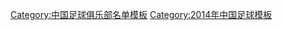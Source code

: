 {{Football squad with groups
|name=2014年中超分类名单贵州
|bgcolor=#FF4000
|bordercolor=#FFFFFF
|textcolor=#F8F8F8
|title=[[贵州人和足球俱乐部|<span style="color:#F8F8F8">贵州茅台</span>]] — [[2014年中国足球超级联赛|<span style="color:#F8F8F8">2014年</span>]][[中国足球超级联赛|<span style="color:#F8F8F8">中超联赛第 6 名</span>]]
|group1=全年参赛球员
|list1=<div>
{{Football squad2 player|no=1|name=[[徐嘉敏]]}}
{{Football squad2 player|no=3|name=[[张成林]]}}
{{Football squad2 player|no=4|name={{flagicon|AUS}} {{flagicon|CIV}} [[乔纳斯·萨利|-{zh-hans:萨利;zh-hk:沙利}-]]}}
{{Football squad2 player|no=6|name=[[范云龙]]}}
{{Football squad2 player|no=7|name={{flagicon|POL}} [[克日什托夫·马辛斯基|-{zh-hans:马辛斯基;zh-hk:馬辛斯基}-]]}}
{{Football squad2 player|no=8|name=[[李春郁]]}}
{{Football squad2 player|no=10|name={{flagicon|BIH}}{{flagicon|GER}} [[兹夫耶兹丹·米西莫维奇|-{zh-hans:米西莫维奇;zh-hk:米斯莫域}-]]}}
{{Football squad2 player|no=11|name={{flagicon|BRA}} [[尤里 (足球运动员)|-{zh-hans:尤里;zh-hk:侯利}-]]}}
{{Football squad2 player|no=12|name=[[张烈 (足球运动员)|张烈]]}}
{{Football squad2 player|no=14|name=[[杨一虎]]}}
{{Football squad2 player|no=15|name=[[陳杰 (足球運動員)|陳杰]]}}
{{Football squad2 player|no=16|name=[[吴丁卯]]}}
{{Football squad2 player|no=17|name=[[孙继海]]}}
{{Football squad2 player|no=18|name=[[赵均]]}}
{{Football squad2 player|no=20|name=[[张成祥]]}}
{{Football squad2 player|no=21|name=[[于海 (足球运动员)|于海]]}}
{{Football squad2 player|no=22|name=[[盛鹏]]}}
{{Football squad2 player|no=23|name={{flagicon|TPE}} {{flagicon|BEL}} [[陳昌源|夏维耶]]}}
{{Football squad2 player|no=26|name=[[黄耿基]]}}
{{Football squad2 player|no=28|name=[[葛宇翔]]}}
{{Football squad2 player|no=30|name=[[沈田峰]]}}
{{Football squad2 player|no=31|name=[[饶伟辉]]}}
{{Football squad2 player|no=32|name=[[甘超]]}}
{{Football squad2 player|no=33|name=[[郭胜 (足球运动员)|郭胜]]}}
{{Football squad2 player|no=35|name=[[万厚良]]}}
{{Football squad2 player|no=37|name=[[向漢天]]}}
{{Football squad2 player|no=37|name=[[于睿]]}}
{{Football squad2 player|no=39|name=[[陈子介]]}}
</div>
|group2=夏季转入球员
|list2=<div>
{{Football squad2 player|no=24|name={{flagicon|GER}} [[迈克·汉克|-{zh-hans:汉克;zh-hk:漢基}-]]}}
{{Football squad2 player|no=50|name=[[谭力玮]]}}
</div>
|group3=夏季转出球员
|list3=<div>
{{Football squad2 player|no=9|name={{flagicon|BIH}} {{flagicon|SWE}} [[兹拉坦·穆斯利莫维奇|-{zh-hans:穆斯利;zh-hk:穆斯里莫域}-]]}}
{{Football squad2 player|no=19|name=[[刘天祺]]}}
{{Football squad2 player|no=27|name=[[曲波 (足球运动员)|曲波]]}}
{{Football squad2 player|no=29|name=[[杨昊 (足球运动员)|杨昊]]}}
</div>
|group4=主教练
|list4=[[宮磊]]<small>（至第 7 轮）</small>；[[朱炯]]
}}
<noinclude>
{{DEFAULTSORT:Guizhou Renhe F.C. Squad 2014}}
[[Category:中国足球俱乐部名单模板]]
[[Category:2014年中国足球模板]]
</noinclude>